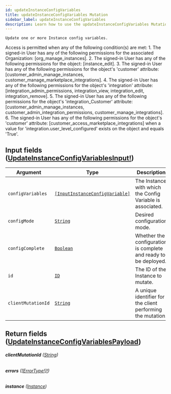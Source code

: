 ```yaml
---
id: updateInstanceConfigVariables
title: updateInstanceConfigVariables Mutation
sidebar_label: updateInstanceConfigVariables
description: Learn how to use the updateInstanceConfigVariables Mutation for Builder's API.
---
```


    Update one or more Instance config variables.

Access is permitted when any of the following condition(s) are met: 1. The signed-in User has any of the following permissions for the associated Organization: [org_manage_instances]. 2. The signed-in User has any of the following permissions for the object: [instance_edit]. 3. The signed-in User has any of the following permissions for the object's 'customer' attribute: [customer_admin_manage_instances, customer_manage_marketplace_integrations]. 4. The signed-in User has any of the following permissions for the object's 'integration' attribute: [integration_admin_permissions, integration_view, integration_edit, integration_remove]. 5. The signed-in User has any of the following permissions for the object's 'integration_Customer' attribute: [customer_admin_manage_instances, customer_admin_integration_permissions, customer_manage_integrations]. 6. The signed-in User has any of the following permissions for the object's 'customer' attribute: [customer_access_marketplace_integrations] when a value for 'integration.user_level_configured' exists on the object and equals 'True'.

## Input fields ([UpdateInstanceConfigVariablesInput!](/self-managed/composer/builder/api/schema/input_object/UpdateInstanceConfigVariablesInput.mdx))

| Argument           | Type                                                                                       | Description                                                     |
| ------------------ | ------------------------------------------------------------------------------------------ | --------------------------------------------------------------- |
| `configVariables`  | [`[InputInstanceConfigVariable]`](/self-managed/composer/builder/api/schema/input_object/InputInstanceConfigVariable.mdx) | The Instance with which the Config Variable is associated.      |
| `configMode`       | [`String`](/self-managed/composer/builder/api/schema/scalar/String.mdx)                                                   | Desired configuration mode.                                     |
| `configComplete`   | [`Boolean`](/self-managed/composer/builder/api/schema/scalar/Boolean.mdx)                                                 | Whether the configuration is complete and ready to be deployed. |
| `id`               | [`ID`](/self-managed/composer/builder/api/schema/scalar/ID.mdx)                                                           | The ID of the Instance to mutate.                               |
| `clientMutationId` | [`String`](/self-managed/composer/builder/api/schema/scalar/String.mdx)                                                   | A unique identifier for the client performing the mutation.     |

## Return fields ([UpdateInstanceConfigVariablesPayload](/self-managed/composer/builder/api/schema/object/UpdateInstanceConfigVariablesPayload.mdx))

###### <b>clientMutationId</b> ([String](/self-managed/composer/builder/api/schema/scalar/String.mdx))

###### <b>errors</b> ([[ErrorType!]!](/self-managed/composer/builder/api/schema/object/ErrorType.mdx))

###### <b>instance</b> ([Instance](/self-managed/composer/builder/api/schema/object/Instance.mdx))
